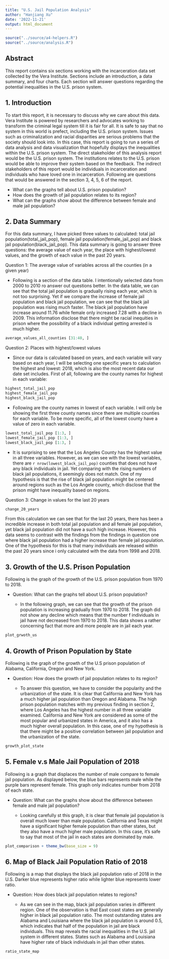 ```yaml
---
title: "U.S. Jail Population Analysis"
author: "Hanjiang Xu"
date: '2022-11-21'
output: html_document
---
```


```r
source("../source/a4-helpers.R")
source("../source/analysis.R")
```

## Abstract

This report contains six sections working with the incarceration data set collected by the Vera Institute. Sections include an introduction, a data summary, and four charts. Each section will answer questions regarding the potential inequalities in the U.S. prison system.

## 1. Introduction

To start this report, it is necessary to discuss why we care about this data. Vera Institute is powered by researchers and advocates working to transform the criminal legal system till it is fair for all. It is safe to say that no system in this world is prefect, including the U.S. prison system. Issues such as criminalization and racial disparities are serious problems that the society should look into. In this case, this report is going to run a series of data analysis and data visualization that hopefully displays the inequalities within the U.S. prison system. The direct stakeholder of this analysis report would be the U.S. prison system. The institutions relates to the U.S. prison would be able to improve their system based on the feedback. The indirect stakeholders of this report would be individuals in incarceration and individuals who have loved one in incarceration. Following are questions that would be answered in the section 3, 4, 5, 6 of the report.

-   What can the graphs tell about U.S. prison population?
-   How does the growth of jail population relates to its region?
-   What can the graphs show about the difference between female and male jail population?

## 2. Data Summary

For this data summary, I have picked three values to calculated: total jail population(total_jail_pop), female jail population(female_jail_pop) and black jail population(black_jail_pop). This data summary is going to answer three questions: the average value of each year, the place with highest/lowest values, and the growth of each value in the past 20 years.

Question 1: The average value of variables across all the counties (in a given year)

-   Following is a section of the data table. I intentionally selected data from 2000 to 2010 ro answer out questions better. In the data table, we can see that the total jail population is gradually rising each year, which is not too surprising. Yet if we compare the increase of female jail population and black jail population, we can see that the black jail population was rising much faster. The black jail population have increase around 11.76 while female only increased 7.28 with a decline in 2009. This information disclose that there might be racial inequities in prison where the possibility of a black individual getting arrested is much higher.

```r
average_values_all_counties [31:40, ]
```

Question 2: Places with highest/lowest values

-   Since our data is calculated based on years, and each variable will vary based on each year, I will be selecting one specific years to calculation the highest and lowest: 2018, which is also the most recent data our date set includes. First of all, following are the county names for highest in each variable:

```r
highest_total_jail_pop
highest_female_jail_pop
highest_black_jail_pop
```

-   Following are the county names in lowest of each variable. I will only be showing the first three county names since there are multiple counties for each variable. To be more specific, all of the lowest county have a value of zero in each variable.

```r
lowest_total_jail_pop [1:3, ]
lowest_female_jail_pop [1:3, ]
lowest_black_jail_pop [1:3, ]
```

-   It is surprising to see that the Los Angeles County has the highest value in all three variables. However, as we can see with the lowest variables, there are `r nrow(lowest_black_jail_pop)` counties that does not have any black individuals in jail. Yet comparing with the rising numbers of black jail populations, it seemingly does not match. One of my hypothesis is that the rise of black jail population might be centered around regions such as the Los Angele county, which disclose that the prison might have inequality based on regions.

Question 3: Change in values for the last 20 years

```r
change_20_years
```

From this calculation we can see that for the last 20 years, there has been a incredible increase in both total jail population and all female jail population, yet black jail population did not have a such high increase. However, this data seems to contrast with the findings from the findings in question one where black jail population had a higher increase than female jail population. One of the hypothesis for this is that many individuals are released within the past 20 years since i only calculated with the data from 1998 and 2018.

## 3. Growth of the U.S. Prison Population

Following is the graph of the growth of the U.S. prison population from 1970 to 2018.

-   Question: What can the graphs tell about U.S. prison population?

    -   In the following graph, we can see that the growth of the prison population is increasing gradually from 1970 to 2018. The graph did not show any decline which means that the number f individuals in jail have not decreased from 1970 to 2018. This data shows a rather concerning fact that more and more people are in jail each year.

```r
plot_grwoth_us
```

## 4. Growth of Prison Population by State

Following is the graph of the growth of the U.S prison population of Alabama, California, Oregon and New York.

-   Question: How does the growth of jail population relates to its region?

    -   To answer this question, we have to consider the popularity and the urbanization of the state. It is clear that California and New York has a much higher jail population than Oregon and Alabama. The high prison population matches with my previous finding in section 2, where Los Angeles has the highest number in all three variable examined. California and New York are considered as some of the most popular and urbanized states in America, and it also has a much higher overall population. In this case, one of my hypothesis is that there might be a positive correlation between jail population and the urbanization of the state.

```r
growth_plot_state
```

## 5. Female v.s Male Jail Population of 2018

Following is a graph that displaces the number of male compare to female jail population. As displayed below, the blue bars represents male while the purple bars represent female. This graph only indicates number from 2018 of each state.

-   Question: What can the graphs show about the difference between female and male jail population?

    -   Looking carefully st this graph, it is clear that female jail population is overall much lower than male population. California and Texas might have a significant higher female population than other states, but they also have a much higher male population. In this case, it's safe to say that most of the jail in each states are dominated by male.

```r
plot_comparison + theme_bw(base_size = 9) 
```

## 6. Map of Black Jail Population Ratio of 2018

Following is a map that displays the black jail population ratio of 2018 in the U.S. Darker blue represents higher ratio while lighter blue represents lower ratio.

-   Question: How does black jail population relates to regions?

    -   As we can see in the map, black jail population varies in different region. One of the observation is that East coast states are generally higher in black jail population ratio. The most outstanding states are Alabama and Louisiana where the black jail population is around 0.5, which indicates that half of the population in jail are black individuals. This map reveals the racial inequalities in the U.S. jail system in different states. States such as Alabama and Louisiana have higher rate of black individuals in jail than other states.

```r
ratio_state_map
```
